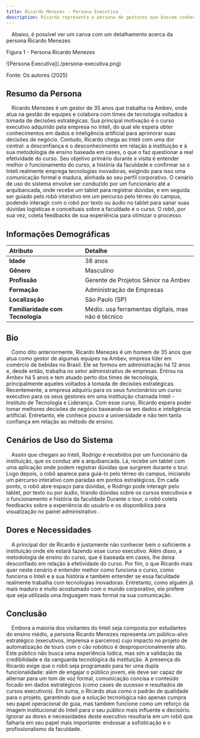 ```yaml
---
title: Ricardo Menezes - Persona Executiva
description: Ricardo representa a persona de gestores que buscam conhecer mais sobre os cursos executivos do Inteli. A sua empresa contratou um plano para que ele e outros colegas fizessem o "curso exec", porém ele não sente muita confiança pois não conhece a instituição.
---
```


&emsp;Abaixo, é possível ver um canva com um detalhamento acerca da persona Ricardo Menezes

<p style={{ textAlign: "center" }}>Figura 1 - Persona Ricardo Menezes </p>
<div style={{ margin: 25 }}>
  <div style={{ textAlign: "center" }}>
    ![Persona Executiva](./persona-executiva.png)
  </div>
</div>
<p style={{ textAlign: "center" }}>Fonte: Os autores (2025)</p>

## Resumo da Persona

&emsp;Ricardo Menezes é um gestor de 35 anos que trabalha na Ambev, onde atua na gestão de equipes e colabora com times de tecnologia voltados à tomada de decisões estratégicas. Sua principal motivação é o curso executivo adquirido pela empresa no Inteli, do qual ele espera obter conhecimentos em dados e inteligência artificial para aprimorar suas decisões de negócio. Contudo, Ricardo chega ao Inteli com uma dor central: a desconfiança e o desconhecimento em relação à instituição e à sua metodologia de ensino baseada em cases, o que o faz questionar a real efetividade do curso. Seu objetivo primário durante a visita é entender melhor o funcionamento do curso, a história da faculdade e confirmar se o Inteli realmente emprega tecnologias inovadoras, exigindo para isso uma comunicação formal e madura, alinhada ao seu perfil corporativo. O cenário de uso do sistema envolve ser conduzido por um funcionário até a arquibancada, onde recebe um tablet para registrar dúvidas, e em seguida ser guiado pelo robô interativo em um percurso pelo térreo do campus, podendo interagir com o robô por texto ou áudio no tablet para sanar suas dúvidas logísticas e conceituais sobre a faculdade e o curso. O robô, por sua vez, coleta feedbacks de sua experiência para otimizar o processo.

## Informações Demográficas

| Atributo                         | Detalhe                                            |
| :------------------------------- | :------------------------------------------------- |
| **Idade**                        | 38 anos                                            |
| **Gênero**                       | Masculino                                          |
| **Profissão**                    | Gerente de Projetos Sênior na Ambev                |
| **Formação**                     | Administração de Empresas                          |
| **Localização**                  | São Paulo (SP)                                     |
| **Familiaridade com Tecnologia** | Médio. usa ferramentas digitais, mas não é técnico |

## Bio

&emsp;Como dito anteriormente, Ricardo Menezes é um homem de 35 anos que atua como gestor de algumas equipes na Ambev, empresa líder em comércio de bebidas no Brasil. Ele se formou em administração há 12 anos e, desde então, trabalha no setor administrativo de empresas. Entrou na Ambev há 5 anos e tem atuado perto dos times de tecnologia, principalmente aqueles voltados à tomada de decisões estratégicas.
Recentemente, a empresa adquiriu para os seus funcionários um curso executivo para os seus gestores em uma instituição chamada Inteli - Instituto de Tecnologia e Liderança. Com esse curso, Ricardo espera poder tomar melhores decisões de negócio baseando-se em dados e inteligência artificial. Entretanto, ele conhece pouco a universidade e não tem tanta confiança em relação ao método de ensino.

## Cenários de Uso do Sistema

&emsp;Assim que chegam ao Inteli, Rodrigo é recebidos por um funcionário da instituição, que os conduz até a arquibancada. Lá, recebe um tablet com uma aplicação onde podem registrar dúvidas que surgirem durante o tour. Logo depois, o robô aparece para guiá-lo pelo térreo do campus, iniciando um percurso interativo com paradas em pontos estratégicos.
Em cada ponto, o robô abre espaço para dúvidas, e Rodrigo pode interagir pelo tablet, por texto ou por áudio, tirando dúvidas sobre os cursos executivos e o funcionamento e história da faculdade
Durante o tour, o robô coleta feedbacks sobre a experiência do usuário e os disponibiliza para visualização no painel administrativo .

## Dores e Necessidades

&emsp;A principal dor de Ricardo é justamente não conhecer bem o suficiente a instituição onde ele estará fazendo esse curso executivo. Além disso, a metodologia de ensino do curso, que é baseada em cases, lhe deixa desconfiado em relação à efetividade do curso. Por fim, o que Ricardo mais quer neste cenário é entender melhor como funciona o curso, como funciona o Inteli e a sua história e também entender se essa faculdade realmente trabalha com tecnologias inovadoras. Entretanto, como alguém já mais maduro e muito acostumado com o mundo corporativo, ele prefere que seja utilizada uma linguagem mais formal na sua comunicação.

## Conclusão

&emsp;Embora a maioria dos visitantes do Inteli seja composta por estudantes do ensino médio, a persona Ricardo Menezes representa um público-alvo estratégico (executivos, imprensa e parceiros) cujo impacto no projeto de automatização de tours com o cão robótico é desproporcionalmente alto. Este público não busca uma experiência lúdica, mas sim a validação da credibilidade e da vanguarda tecnológica da instituição. A presença do Ricardo exige que o robô seja programado para ter uma dupla funcionalidade: além de engajar o público jovem, ele deve ser capaz de alternar para um tom de voz formal, comunicação concisa e conteúdo focado em dados estratégicos (como cases de sucesso e resultados de cursos executivos). Em suma, o Ricardo atua como o padrão de qualidade para o projeto, garantindo que a solução tecnológica não apenas cumpra seu papel operacional de guia, mas também funcione como um reforço da imagem institucional do Inteli para o seu público mais influente e decisório. Ignorar as dores e necessidades deste executivo resultaria em um robô que falharia em seu papel mais importante: endossar a sofisticação e o profissionalismo da faculdade.
